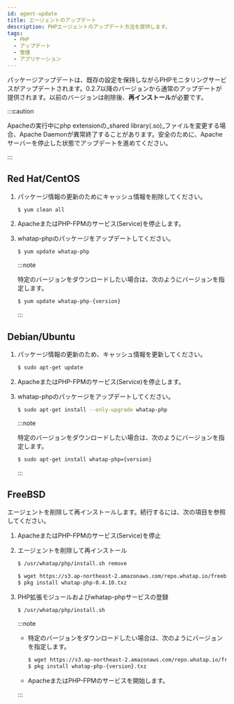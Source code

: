 ```yaml
---
id: agent-update
title: エージェントのアップデート
description: PHPエージェントのアップデート方法を提供します。
tags:
  - PHP
  - アップデート
  - 管理
  - アプリケーション
---
```


パッケージアップデートは、既存の設定を保持しながらPHPモニタリングサービスがアップデートされます。0.2.7以降のバージョンから通常のアップデートが提供されます。以前のバージョンは削除後、**再インストール**が必要です。

:::caution

Apacheの実行中にphp extensionの_shared library(.so)_ファイルを変更する場合、Apache Daemonが異常終了することがあります。安全のために、Apacheサーバーを停止した状態でアップデートを進めてください。

:::

## Red Hat/CentOS

1.  パッケージ情報の更新のためにキャッシュ情報を削除してください。

    ```bash
    $ yum clean all
    ```

2.  ApacheまたはPHP-FPMのサービス(Service)を停止します。

3.  whatap-phpのパッケージをアップデートしてください。

    ```bash
    $ yum update whatap-php
    ```

    :::note

    特定のバージョンをダウンロードしたい場合は、次のようにバージョンを指定します。

    ```bash
    $ yum update whatap-php-{version}
    ```

    :::

## Debian/Ubuntu

1.  パッケージ情報の更新のため、キャッシュ情報を更新してください。

    ```bash
    $ sudo apt-get update
    ```

2.  ApacheまたはPHP-FPMのサービス(Service)を停止します。

3.  whatap-phpのパッケージをアップデートしてください。

    ```bash
    $ sudo apt-get install --only-upgrade whatap-php
    ```

    :::note

    特定のバージョンをダウンロードしたい場合は、次のようにバージョンを指定します。

    ```bash
    $ sudo apt-get install whatap-php={version}
    ```

    :::

## FreeBSD

エージェントを削除して再インストールします。続行するには、次の項目を参照してください。

1.  ApacheまたはPHP-FPMのサービス(Service)を停止

2.  エージェントを削除して再インストール

    ```bash
    $ /usr/whatap/php/install.sh remove

    $ wget https://s3.ap-northeast-2.amazonaws.com/repo.whatap.io/freebsd/10/whatap-php-0.4.10.txz
    $ pkg install whatap-php-0.4.10.txz
    ```

3.  PHP拡張モジュールおよびwhatap-phpサービスの登録

    ```bash
    $ /usr/whatap/php/install.sh
    ```

    :::note

    -   特定のバージョンをダウンロードしたい場合は、次のようにバージョンを指定します。

        ```bash
        $ wget https://s3.ap-northeast-2.amazonaws.com/repo.whatap.io/freebsd/10/whatap-php-{version}.txz
        $ pkg install whatap-php-{version}.txz
        ```

    -   ApacheまたはPHP-FPMのサービスを開始します。

    :::
